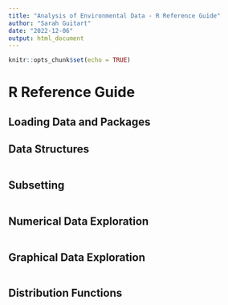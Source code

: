 ```yaml
---
title: "Analysis of Environmental Data - R Reference Guide"
author: "Sarah Guitart"
date: "2022-12-06"
output: html_document
---
```


```r
knitr::opts_chunk$set(echo = TRUE)
```

# R Reference Guide {.tabset .tabset-pills}


## Loading Data and Packages


## Data Structures

```r

```

## Subsetting


```r

```


## Numerical Data Exploration

```r

```

## Graphical Data Exploration

```r

```

## Distribution Functions 

